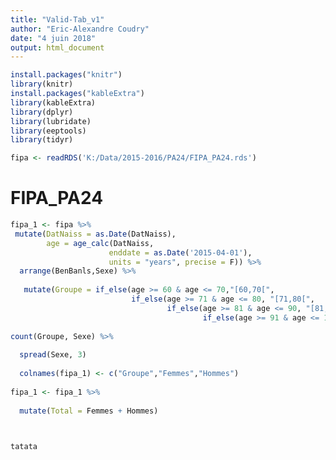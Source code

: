 ```yaml
---
title: "Valid-Tab_v1"
author: "Eric-Alexandre Coudry"
date: "4 juin 2018"
output: html_document
---
```


```r
install.packages("knitr")
library(knitr)
install.packages("kableExtra")
library(kableExtra)
library(dplyr)
library(lubridate)
library(eeptools)
library(tidyr)

fipa <- readRDS('K:/Data/2015-2016/PA24/FIPA_PA24.rds')
```

# FIPA_PA24

```r

fipa_1 <- fipa %>% 
 mutate(DatNaiss = as.Date(DatNaiss),
        age = age_calc(DatNaiss, 
                      enddate = as.Date('2015-04-01'), 
                      units = "years", precise = F)) %>%
  arrange(BenBanls,Sexe) %>%
 
   mutate(Groupe = if_else(age >= 60 & age <= 70,"[60,70[",
                           if_else(age >= 71 & age <= 80, "[71,80[",
                                   if_else(age >= 81 & age <= 90, "[81,90[",
                                           if_else(age >= 91 & age <= 100, "[91,100[", "[100 et +["))))) %>%
  
count(Groupe, Sexe) %>%
  
  spread(Sexe, 3)
  
  colnames(fipa_1) <- c("Groupe","Femmes","Hommes")
  
fipa_1 <- fipa_1 %>%
  
  mutate(Total = Femmes + Hommes)


  
tatata
  
  








```






